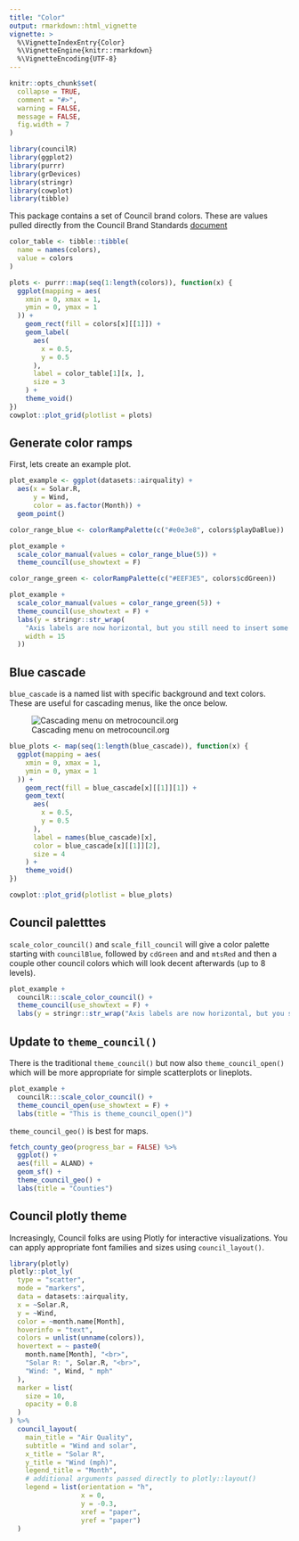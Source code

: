 ```yaml
---
title: "Color"
output: rmarkdown::html_vignette
vignette: >
  %\VignetteIndexEntry{Color}
  %\VignetteEngine{knitr::rmarkdown}
  %\VignetteEncoding{UTF-8}
---
```


```r
knitr::opts_chunk$set(
  collapse = TRUE,
  comment = "#>",
  warning = FALSE,
  message = FALSE,
  fig.width = 7
)
```

```r
library(councilR)
library(ggplot2)
library(purrr)
library(grDevices)
library(stringr)
library(cowplot)
library(tibble)
```

This package contains a set of Council brand colors. These are values pulled directly from the Council Brand Standards [document](https://www.metrotransit.org/Data/Sites/1/media/logos/brand_standards.pdf)

```r
color_table <- tibble::tibble(
  name = names(colors),
  value = colors
)

plots <- purrr::map(seq(1:length(colors)), function(x) {
  ggplot(mapping = aes(
    xmin = 0, xmax = 1,
    ymin = 0, ymax = 1
  )) +
    geom_rect(fill = colors[x][[1]]) +
    geom_label(
      aes(
        x = 0.5,
        y = 0.5
      ),
      label = color_table[1][x, ],
      size = 3
    ) +
    theme_void()
})
cowplot::plot_grid(plotlist = plots)
```


## Generate color ramps   

First, lets create an example plot.

```r
plot_example <- ggplot(datasets::airquality) +
  aes(x = Solar.R,
      y = Wind,
      color = as.factor(Month)) +
  geom_point()
```


```r
color_range_blue <- colorRampPalette(c("#e0e3e8", colors$playDaBlue))

plot_example +
  scale_color_manual(values = color_range_blue(5)) +
  theme_council(use_showtext = F)
```
```r
color_range_green <- colorRampPalette(c("#EEF3E5", colors$cdGreen))

plot_example +
  scale_color_manual(values = color_range_green(5)) +
  theme_council(use_showtext = F) +
  labs(y = stringr::str_wrap(
    "Axis labels are now horizontal, but you still need to insert some code to wrap long labels",
    width = 15
  ))
```

## Blue cascade  

`blue_cascade` is a named list with specific background and text colors. These are useful for cascading menus, like the once below.

![Cascading menu on metrocouncil.org](blue_cascade_menu.png)

```r
blue_plots <- map(seq(1:length(blue_cascade)), function(x) {
  ggplot(mapping = aes(
    xmin = 0, xmax = 1,
    ymin = 0, ymax = 1
  )) +
    geom_rect(fill = blue_cascade[x][[1]][1]) +
    geom_text(
      aes(
        x = 0.5,
        y = 0.5
      ),
      label = names(blue_cascade)[x],
      color = blue_cascade[x][[1]][2],
      size = 4
    ) +
    theme_void()
})

cowplot::plot_grid(plotlist = blue_plots)
```


## Council paletttes

`scale_color_council()` and `scale_fill_council` will give a color palette starting with `councilBlue`, followed by `cdGreen` and and `mtsRed` and then a couple other council colors which will look decent afterwards (up to 8 levels).

```r
plot_example +
  councilR:::scale_color_council() +
  theme_council(use_showtext = F) +
  labs(y = stringr::str_wrap("Axis labels are now horizontal, but you still need to insert some code to wrap long labels", width = 15))
```

## Update to `theme_council()`

There is the traditional `theme_council()` but now also `theme_council_open()` which will be more appropriate for simple scatterplots or lineplots.

```r
plot_example +
  councilR:::scale_color_council() +
  theme_council_open(use_showtext = F) +
  labs(title = "This is theme_council_open()")
```

`theme_council_geo()` is best for maps. 

```r
fetch_county_geo(progress_bar = FALSE) %>%
  ggplot() +
  aes(fill = ALAND) +
  geom_sf() +
  theme_council_geo() +
  labs(title = "Counties")
```

## Council plotly theme

Increasingly, Council folks are using Plotly for interactive visualizations. You can apply appropriate font families and sizes using `council_layout()`.

```r
library(plotly)
plotly::plot_ly(
  type = "scatter",
  mode = "markers",
  data = datasets::airquality,
  x = ~Solar.R,
  y = ~Wind,
  color = ~month.name[Month],
  hoverinfo = "text",
  colors = unlist(unname(colors)),
  hovertext = ~ paste0(
    month.name[Month], "<br>",
    "Solar R: ", Solar.R, "<br>",
    "Wind: ", Wind, " mph"
  ),
  marker = list(
    size = 10,
    opacity = 0.8
  )
) %>%
  council_layout(
    main_title = "Air Quality",
    subtitle = "Wind and solar",
    x_title = "Solar R",
    y_title = "Wind (mph)",
    legend_title = "Month",
    # additional arguments passed directly to plotly::layout()
    legend = list(orientation = "h",
                  x = 0,
                  y = -0.3,
                  xref = "paper",
                  yref = "paper")
  )
```

